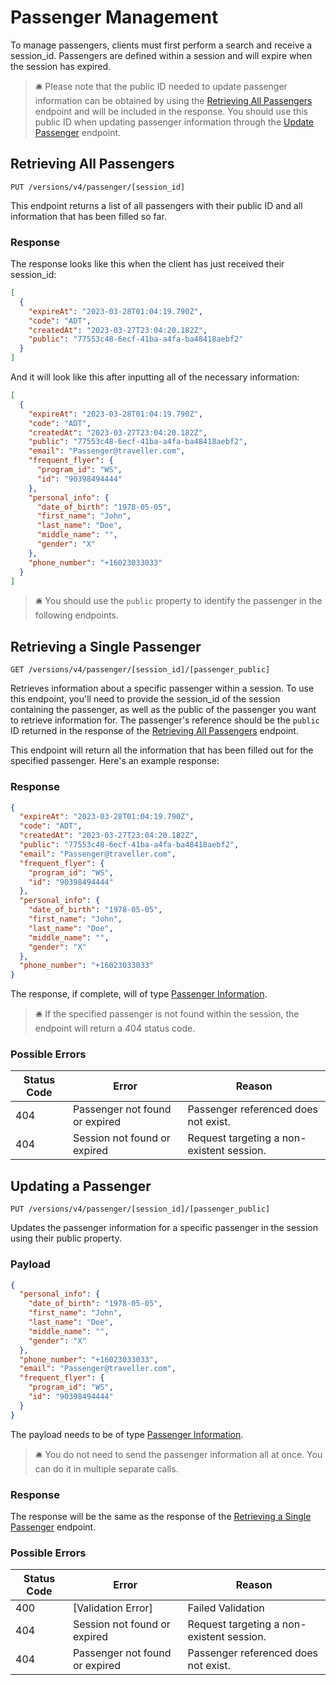 # Passenger Management

To manage passengers, clients must first perform a search and receive a session_id. Passengers are defined within a session and will expire when the session has expired.

> 🛎 Please note that the public ID needed to update passenger information can be obtained by using the [Retrieving All Passengers](#retrieving-all-passengers) endpoint and will be included in the response. You should use this public ID when updating passenger information through the [Update Passenger](#updating-a-passenger) endpoint.

## Retrieving All Passengers

`PUT /versions/v4/passenger/[session_id]`

This endpoint returns a list of all passengers with their public ID and all information that has been filled so far.

### Response

The response looks like this when the client has just received their session_id:

```json copy
[
  {
    "expireAt": "2023-03-28T01:04:19.790Z",
    "code": "ADT",
    "createdAt": "2023-03-27T23:04:20.182Z",
    "public": "77553c48-6ecf-41ba-a4fa-ba48418aebf2"
  }
]
```

And it will look like this after inputting all of the necessary information:

```json
[
  {
    "expireAt": "2023-03-28T01:04:19.790Z",
    "code": "ADT",
    "createdAt": "2023-03-27T23:04:20.182Z",
    "public": "77553c48-6ecf-41ba-a4fa-ba48418aebf2",
    "email": "Passenger@traveller.com",
    "frequent_flyer": {
      "program_id": "WS",
      "id": "90398494444"
    },
    "personal_info": {
      "date_of_birth": "1978-05-05",
      "first_name": "John",
      "last_name": "Doe",
      "middle_name": "",
      "gender": "X"
    },
    "phone_number": "+16023033033"
  }
]
```

> 🛎 You should use the `public` property to identify the passenger in the following endpoints.

## Retrieving a Single Passenger

`GET /versions/v4/passenger/[session_id]/[passenger_public]`

Retrieves information about a specific passenger within a session. To use this endpoint, you'll need to provide the session_id of the session containing the passenger, as well as the public of the passenger you want to retrieve information for. The passenger's reference should be the `public` ID returned in the response of the [Retrieving All Passengers](#retrieving-all-passengers) endpoint.

This endpoint will return all the information that has been filled out for the specified passenger. Here's an example response:

### Response

```json copy
{
  "expireAt": "2023-03-28T01:04:19.790Z",
  "code": "ADT",
  "createdAt": "2023-03-27T23:04:20.182Z",
  "public": "77553c48-6ecf-41ba-a4fa-ba48418aebf2",
  "email": "Passenger@traveller.com",
  "frequent_flyer": {
    "program_id": "WS",
    "id": "90398494444"
  },
  "personal_info": {
    "date_of_birth": "1978-05-05",
    "first_name": "John",
    "last_name": "Doe",
    "middle_name": "",
    "gender": "X"
  },
  "phone_number": "+16023033033"
}
```

The response, if complete, will of type [Passenger Information](/versions/v4/glossary#passenger-information).

> 🛎 If the specified passenger is not found within the session, the endpoint will return a 404 status code.

### Possible Errors

| Status Code | Error | Reason |
|---|---|---|
| 404 | Passenger not found or expired | Passenger referenced does not exist. |
| 404 | Session not found or expired | Request targeting a non-existent session. |

## Updating a Passenger

`PUT /versions/v4/passenger/[session_id]/[passenger_public]`

Updates the passenger information for a specific passenger in the session using their public property.

### Payload

```json
{
  "personal_info": {
    "date_of_birth": "1978-05-05",
    "first_name": "John",
    "last_name": "Doe",
    "middle_name": "",
    "gender": "X"
  },
  "phone_number": "+16023033033",
  "email": "Passenger@traveller.com",
  "frequent_flyer": {
    "program_id": "WS",
    "id": "90398494444"
  }
}
```

The payload needs to be of type [Passenger Information](/versions/v4/glossary#passenger-information).

> 🛎 You do not need to send the passenger information all at once. You can do it in multiple separate calls.

### Response

The response will be the same as the response of the [Retrieving a Single Passenger](#retrieving-a-single-passenger) endpoint.

### Possible Errors

| Status Code | Error | Reason |
|---|---|---|
| 400 | [Validation Error] | Failed Validation |
| 404 | Session not found or expired | Request targeting a non-existent session. |
| 404 | Passenger not found or expired | Passenger referenced does not exist. |
